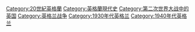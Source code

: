 [[Category:20世紀英格蘭|Category:20世紀英格蘭]]
[[Category:英格蘭現代史|Category:英格蘭現代史]]
[[Category:第二次世界大战中的英国|Category:第二次世界大战中的英国]]
[[Category:英格兰战争|Category:英格兰战争]]
[[Category:1930年代英格兰|Category:1930年代英格兰]]
[[Category:1940年代英格兰|Category:1940年代英格兰]]
